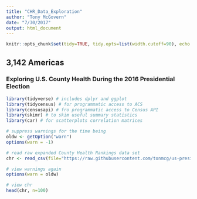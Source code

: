 ```yaml
---
title: "CHR_Data_Exploration"
author: "Tony McGovern"
date: "7/30/2017"
output: html_document
---
```


```r
knitr::opts_chunk$set(tidy=TRUE, tidy.opts=list(width.cutoff=90), echo = TRUE)
```

## 3,142 Americas 
### Exploring U.S. County Health During the 2016 Presidential Election

```r

library(tidyverse) # includes dplyr and ggplot
library(tidycensus) # for programmatic access to ACS
library(censusapi) # fro programmatic access to Census API
library(skimr) # to skim useful summary statistics 
library(car) # for scatterplots correlation matrices

```


``` r

# suppress warnings for the time being
oldw <- getOption("warn")
options(warn = -1)

# read raw expanded County Health Rankings data set
chr <- read_csv(file="https://raw.githubusercontent.com/tonmcg/us-presidential-election-results/master/public/data/chr.csv")

# view warnings again
options(warn = oldw)

# view chr
head(chr, n=100)

```